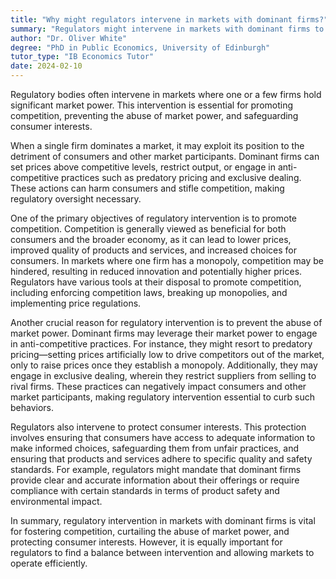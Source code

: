 ```yaml
---
title: "Why might regulators intervene in markets with dominant firms?"
summary: "Regulators might intervene in markets with dominant firms to promote competition, prevent abuse of market power, and protect consumer interests."
author: "Dr. Oliver White"
degree: "PhD in Public Economics, University of Edinburgh"
tutor_type: "IB Economics Tutor"
date: 2024-02-10
---
```


Regulatory bodies often intervene in markets where one or a few firms hold significant market power. This intervention is essential for promoting competition, preventing the abuse of market power, and safeguarding consumer interests.

When a single firm dominates a market, it may exploit its position to the detriment of consumers and other market participants. Dominant firms can set prices above competitive levels, restrict output, or engage in anti-competitive practices such as predatory pricing and exclusive dealing. These actions can harm consumers and stifle competition, making regulatory oversight necessary.

One of the primary objectives of regulatory intervention is to promote competition. Competition is generally viewed as beneficial for both consumers and the broader economy, as it can lead to lower prices, improved quality of products and services, and increased choices for consumers. In markets where one firm has a monopoly, competition may be hindered, resulting in reduced innovation and potentially higher prices. Regulators have various tools at their disposal to promote competition, including enforcing competition laws, breaking up monopolies, and implementing price regulations.

Another crucial reason for regulatory intervention is to prevent the abuse of market power. Dominant firms may leverage their market power to engage in anti-competitive practices. For instance, they might resort to predatory pricing—setting prices artificially low to drive competitors out of the market, only to raise prices once they establish a monopoly. Additionally, they may engage in exclusive dealing, wherein they restrict suppliers from selling to rival firms. These practices can negatively impact consumers and other market participants, making regulatory intervention essential to curb such behaviors.

Regulators also intervene to protect consumer interests. This protection involves ensuring that consumers have access to adequate information to make informed choices, safeguarding them from unfair practices, and ensuring that products and services adhere to specific quality and safety standards. For example, regulators might mandate that dominant firms provide clear and accurate information about their offerings or require compliance with certain standards in terms of product safety and environmental impact.

In summary, regulatory intervention in markets with dominant firms is vital for fostering competition, curtailing the abuse of market power, and protecting consumer interests. However, it is equally important for regulators to find a balance between intervention and allowing markets to operate efficiently.
    